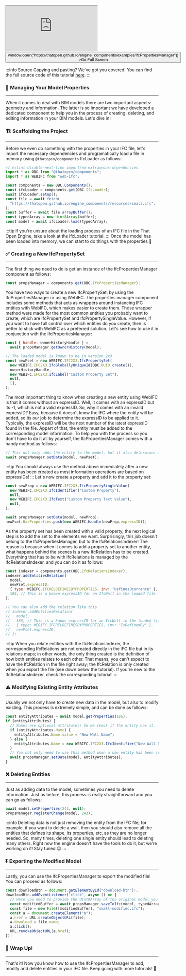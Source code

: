 <div style={{position: "relative"}}><iframe src="https://thatopen.github.io/engine_components/examples/IfcPropertiesManager"></iframe><button class="full-screen-btn" onClick={() => window.open("https://thatopen.github.io/engine_components/examples/IfcPropertiesManager")} >Go Full Screen</button></div>

:::info Source
Copying and pasting? We've got you covered! You can find the full source code of this tutorial [here](https://github.com/ThatOpen/engine_components/blob/main/packages/core/src/ifc/IfcPropertiesManager/example.ts).
:::

### 📄 Managing Your Model Properties
---
When it comes to deal with BIM models there are two important aspects: geometry and information. The latter is so important we have developed a dedicated component to help you in the process of creating, deleting, and editing information in your BIM models. Let's dive in!
### 🏗️ Scaffolding the Project
---
Before we even do something with the properties in your IFC file, let's import the necessary dependencies and programatically load a file in memory using `@thatopen/components` IfcLoader as follows:

```js
// eslint-disable-next-line import/no-extraneous-dependencies
import * as OBC from "@thatopen/components";
import * as WEBIFC from "web-ifc";

const components = new OBC.Components();
const ifcLoader = components.get(OBC.IfcLoader);
await ifcLoader.setup();
const file = await fetch(
  "https://thatopen.github.io/engine_components/resources/small.ifc",
);
const buffer = await file.arrayBuffer();
const typedArray = new Uint8Array(buffer);
const model = await ifcLoader.load(typedArray);
```
:::tip
If you're unsure about the loading process of an IFC file in the That Open Engine, take a look at the IfcLoader tutorial.
:::
Once the model has been loaded into memory, we can start to do things with the properties 💪
### ✅ Creating a New IfcPropertySet
---
The first thing we need to do is get an instance of the IfcPropertiesManager component as follows:

```js
const propsManager = components.get(OBC.IfcPropertiesManager);
```
You have two ways to create a new IfcPropertySet: by using the IfcPropertiesManager or using WebIFC. The properties manager component includes some methods that acts as wrappers around instancing IFC entities with WebIFC, which makes easier to create them. Those wrapper method were made for the most common entities you probably want to create, which are IfcPropertySet and IfcPropertySingleValue. However, if you want to have full control over which entities do you create, then is better to stick with WebIFC as a preferred solution. Let's see how to use it in conjunction with the IfcPropertiesManager:

```js
const { handle: ownerHistoryHandle } =
  await propsManager.getOwnerHistory(model);

// The loaded model is known to be in version 2x3
const newPset = new WEBIFC.IFC2X3.IfcPropertySet(
  new WEBIFC.IFC2X3.IfcGloballyUniqueId(OBC.UUID.create()),
  ownerHistoryHandle,
  new WEBIFC.IFC2X3.IfcLabel("Custom Property Set"),
  null,
  [],
);
```
The most important thing to know when creating a new entity using WebIFC is that it comes without an expressID. Well, it comes with an expressID but its -1, which is not a valid expressID. So, why it comes with an invalid expressID? Easy, because it doesn't know the IFC where the entity will be added, so its our job to determine the expressID to be applied to it. Typically, the expressID will be the next number of the latest expressID found in the file. Appart of that, the entity must be added to the corresponding model information. To help you with the process so you don't have to do it all by yourself, the IfcPropertiesManager comes with a handy method as follows:

```js
// This not only adds the entity to the model, but it also determines a valid expressID
await propsManager.setData(model, newPset);
```
:::tip
You should always use the method above immediately after a new entity has been created as most information operations are based on expressIDs!
:::
Let's now create a property and add it to the property set:

```js
const newProp = new WEBIFC.IFC2X3.IfcPropertySingleValue(
  new WEBIFC.IFC2X3.IfcIdentifier("Custom Property"),
  null,
  new WEBIFC.IFC2X3.IfcText("Custom Property Text Value"),
  null,
);

await propsManager.setData(model, newProp);
newPset.HasProperties.push(new WEBIFC.Handle(newProp.expressID));
```
As the property set has been created with a valid property, the next logical step is to add the set to the elements we want. Surprisingly, this job doesn't belong to the IfcPropertiesManager, but to the IfcRelationsIndexer! The reason is because when it comes to add a property set to another entity, what happens behind the scenes is a new IfcRelation has to be created. Everything that has to be with IfcRelations is managed by the IfcRelationsIndexer, and you can do it as follows:

```js
const indexer = components.get(OBC.IfcRelationsIndexer);
indexer.addEntitiesRelation(
  model,
  newPset.expressID,
  { type: WEBIFC.IFCRELDEFINESBYPROPERTIES, inv: "DefinesOcurrence" },
  186, // This is a known expressID for an IfcWall in the loaded file
);

// You can also add the relation like this
// indexer.addEntitiesRelation(
//   model,
//   186, // This is a known expressID for an IfcWall in the loaded file
//   { type: WEBIFC.IFCRELDEFINESBYPROPERTIES, inv: "IsDefinedBy" },
//   newPset.expressID,
// );
```
:::tip
When you relate entities with the IfcRelationsIndexer, the corresponding IfcRelations are not created directly in the IFC file but in its relations maps; in other words, the only thing created is the definition of how both entities relates to each other. That means, you can't expect to have the IfcRelation in the file right away; the IfcRelation is only created when you export the file (see down below the tutorial). If you're new to the IfcRelationsIndexer, check the corresponding tutorial!
:::
### ⚠️ Modifying Existing Entity Attributes
---
Usually we not only have to create new data in the model, but also to modify existing. This process is extremely simple, and can be done as follows:

```js
const entityAttributes = await model.getProperties(186);
if (entityAttributes) {
  // Names are optional attributes! So we check if the entity has it.
  if (entityAttributes.Name) {
    entityAttributes.Name.value = "New Wall Name";
  } else {
    entityAttributes.Name = new WEBIFC.IFC2X3.IfcIdentifier("New Wall Name");
  }
  // You not only need to use this method when a new entity has been created, but also when it has been modified!
  await propsManager.setData(model, entityAttributes);
}
```
### ❌ Deleting Entities
---
Just as adding data to the model, sometimes you need to delete information. Just as before, this process is really straightforward and you can go as follows:

```js
await model.setProperties(243, null);
propsManager.registerChange(model, 243);
```
:::info
Deleting data is not just removing the entity from the IFC file; for example, if you want to delete a wall, then you should also remove all the entities that defines its shape, its properties, etc, as they are no longer needed. So, many times, deleting one single entity should lead to deleting many others. Right now the engine doesn't have the tools to do it, but we're working on it! Stay tuned 😉
:::
### ⏬ Exporting the Modified Model
---
Lastly, you can use the IfcPropertiesManager to export the modified file! You can proceed as follows:

```js
const downloadBtn = document.getElementById("download-btn")!;
downloadBtn.addEventListener("click", async () => {
  // Here you need to provide the UInt8Array of the original model you want to modify
  const modifiedBuffer = await propsManager.saveToIfc(model, typedArray);
  const file = new File([modifiedBuffer], "small-modified.ifc");
  const a = document.createElement("a");
  a.href = URL.createObjectURL(file);
  a.download = file.name;
  a.click();
  URL.revokeObjectURL(a.href);
});
```
### 🎉 Wrap Up!
---
That's it! Now you know how to use the IfcPropertiesManager to add, modify and delete entities in your IFC file. Keep going with more tutorials! 💪

